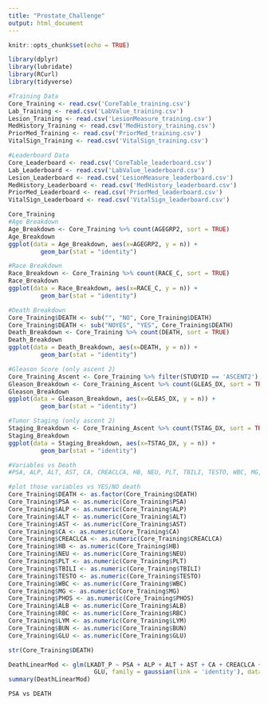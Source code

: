 ```yaml
---
title: "Prostate_Challenge"
output: html_document
---
```


```r
knitr::opts_chunk$set(echo = TRUE)
```


```r
library(dplyr)
library(lubridate)
library(RCurl)
library(tidyverse)

#Training Data
Core_Training <- read.csv('CoreTable_training.csv')
Lab_Training <- read.csv('LabValue_training.csv')
Lesion_Training <- read.csv('LesionMeasure_training.csv')
MedHistory_Training <- read.csv('MedHistory_training.csv')
PriorMed_Training <- read.csv('PriorMed_training.csv')
VitalSign_Training <- read.csv('VitalSign_training.csv')

#Leaderboard Data
Core_Leaderboard <- read.csv('CoreTable_leaderboard.csv')
Lab_Leaderboard <- read.csv('LabValue_leaderboard.csv')
Lesion_Leaderboard <- read.csv('LesionMeasure_leaderboard.csv')
MedHistory_Leaderboard <- read.csv('MedHistory_leaderboard.csv')
PriorMed_Leaderboard <- read.csv('PriorMed_leaderboard.csv')
VitalSign_Leaderboard <- read.csv('VitalSign_leaderboard.csv')
```

```r
Core_Training
#Age Breakdown
Age_Breakdown <- Core_Training %>% count(AGEGRP2, sort = TRUE)
Age_Breakdown
ggplot(data = Age_Breakdown, aes(x=AGEGRP2, y = n)) +
         geom_bar(stat = "identity")

#Race Breakdown
Race_Breakdown <- Core_Training %>% count(RACE_C, sort = TRUE)
Race_Breakdown
ggplot(data = Race_Breakdown, aes(x=RACE_C, y = n)) +
         geom_bar(stat = "identity")

#Death Breakdown
Core_Training$DEATH <- sub("", "NO", Core_Training$DEATH)
Core_Training$DEATH <- sub("NOYES", "YES", Core_Training$DEATH)
Death_Breakdown <- Core_Training %>% count(DEATH, sort = TRUE)
Death_Breakdown
ggplot(data = Death_Breakdown, aes(x=DEATH, y = n)) +
         geom_bar(stat = "identity")

#Gleason Score (only ascent 2)
Core_Training_Ascent <- Core_Training %>% filter(STUDYID == 'ASCENT2')
Gleason_Breakdown <- Core_Training_Ascent %>% count(GLEAS_DX, sort = TRUE)
Gleason_Breakdown
ggplot(data = Gleason_Breakdown, aes(x=GLEAS_DX, y = n)) +
         geom_bar(stat = "identity")

#Tumor Staging (only ascent 2)
Staging_Breakdown <- Core_Training_Ascent %>% count(TSTAG_DX, sort = TRUE)
Staging_Breakdown
ggplot(data = Staging_Breakdown, aes(x=TSTAG_DX, y = n)) +
         geom_bar(stat = "identity")
```



```r
#Variables vs Death
#PSA, ALP, ALT, AST, CA, CREACLCA, HB, NEU, PLT, TBILI, TESTO, WBC, MG, PHOS, ALB, RBC, LYM, BUN, GLU

#plot those variables vs YES/NO death
Core_Training$DEATH <- as.factor(Core_Training$DEATH)
Core_Training$PSA <- as.numeric(Core_Training$PSA)
Core_Training$ALP <- as.numeric(Core_Training$ALP)
Core_Training$ALT <- as.numeric(Core_Training$ALT)
Core_Training$AST <- as.numeric(Core_Training$AST)
Core_Training$CA <- as.numeric(Core_Training$CA)
Core_Training$CREACLCA <- as.numeric(Core_Training$CREACLCA)
Core_Training$HB <- as.numeric(Core_Training$HB)
Core_Training$NEU <- as.numeric(Core_Training$NEU)
Core_Training$PLT <- as.numeric(Core_Training$PLT)
Core_Training$TBILI <- as.numeric(Core_Training$TBILI)
Core_Training$TESTO <- as.numeric(Core_Training$TESTO)
Core_Training$WBC <- as.numeric(Core_Training$WBC)
Core_Training$MG <- as.numeric(Core_Training$MG)
Core_Training$PHOS <- as.numeric(Core_Training$PHOS)
Core_Training$ALB <- as.numeric(Core_Training$ALB)
Core_Training$RBC <- as.numeric(Core_Training$RBC)
Core_Training$LYM <- as.numeric(Core_Training$LYM)
Core_Training$BUN <- as.numeric(Core_Training$BUN)
Core_Training$GLU <- as.numeric(Core_Training$GLU)

str(Core_Training$DEATH)

DeathLinearMod <- glm(LKADT_P ~ PSA + ALP + ALT + AST + CA + CREACLCA + HB + NEU + PLT + TBILI + TESTO + WBC + MG + PHOS + ALB + RBC + LYM + BUN +
                        GLU, family = gaussian(link = 'identity'), data = Core_Training[Core_Training$DEATH=="YES",])
summary(DeathLinearMod)

```



```r

PSA vs DEATH

```




